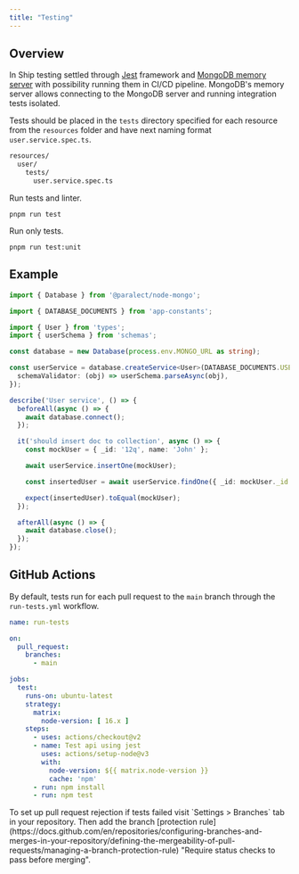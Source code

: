 ```yaml
---
title: "Testing"
---
```


## Overview

In Ship testing settled through [Jest](https://jestjs.io/) framework and [MongoDB memory server](https://github.com/nodkz/mongodb-memory-server#available-options) with possibility running them in CI/CD pipeline. MongoDB's memory server allows connecting to the MongoDB server and running integration tests isolated.

Tests should be placed in the `tests` directory specified for each resource from the `resources` folder and have next naming format `user.service.spec.ts`.

```markdown apps/api/src/resources/user/tests/user.service.spec.ts
resources/
  user/
    tests/
      user.service.spec.ts
```

Run tests and linter.

```shell
pnpm run test
```

Run only tests.

```shell
pnpm run test:unit
```

## Example

```typescript
import { Database } from '@paralect/node-mongo';

import { DATABASE_DOCUMENTS } from 'app-constants';

import { User } from 'types';
import { userSchema } from 'schemas';

const database = new Database(process.env.MONGO_URL as string);

const userService = database.createService<User>(DATABASE_DOCUMENTS.USERS, {
  schemaValidator: (obj) => userSchema.parseAsync(obj),
});

describe('User service', () => {
  beforeAll(async () => {
    await database.connect();
  });

  it('should insert doc to collection', async () => {
    const mockUser = { _id: '12q', name: 'John' };

    await userService.insertOne(mockUser);

    const insertedUser = await userService.findOne({ _id: mockUser._id });

    expect(insertedUser).toEqual(mockUser);
  });

  afterAll(async () => {
    await database.close();
  });
});
```

## GitHub Actions

By default, tests run for each pull request to the `main` branch through the `run-tests.yml` workflow.

```yaml .github/workflows/run-tests.yml
name: run-tests

on:
  pull_request:
    branches:
      - main

jobs:
  test:
    runs-on: ubuntu-latest
    strategy:
      matrix:
        node-version: [ 16.x ]
    steps:
      - uses: actions/checkout@v2
      - name: Test api using jest
        uses: actions/setup-node@v3
        with:
          node-version: ${{ matrix.node-version }}
          cache: 'npm'
      - run: npm install
      - run: npm test
```

<Tip>
To set up pull request rejection if tests failed visit `Settings > Branches` tab in your repository. Then add the branch [protection rule](https://docs.github.com/en/repositories/configuring-branches-and-merges-in-your-repository/defining-the-mergeability-of-pull-requests/managing-a-branch-protection-rule) "Require status checks to pass before merging".
</Tip>
